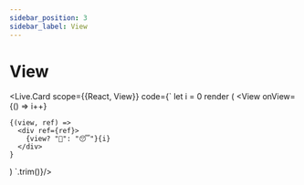 ---
sidebar_position: 3
sidebar_label: View
---

# View


<Live.Card scope={{React, View}} code={`
let i = 0
render (
  <View
    onView={() => i++}
  >
    {(view, ref) =>
      <div ref={ref}>
        {view? "🥱": "😴"}{i}
      </div>
    }
  </View>
)
`.trim()}/>
